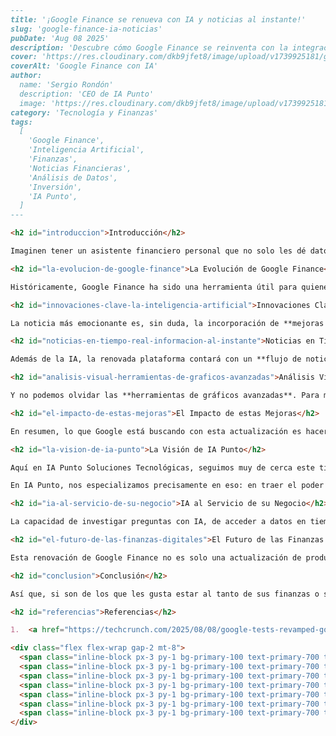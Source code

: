 ```markdown
---
title: '¡Google Finance se renueva con IA y noticias al instante!'
slug: 'google-finance-ia-noticias'
pubDate: 'Aug 08 2025'
description: 'Descubre cómo Google Finance se reinventa con la integración de IA para ofrecer análisis financieros instantáneos, noticias en tiempo real y herramientas de gráficos avanzadas, empoderando a los usuarios para tomar decisiones informadas.'
cover: 'https://res.cloudinary.com/dkb9jfet8/image/upload/v1739925181/google-finance-ia.jpg'
coverAlt: 'Google Finance con IA'
author:
  name: 'Sergio Rondón'
  description: 'CEO de IA Punto'
  image: 'https://res.cloudinary.com/dkb9jfet8/image/upload/v1739925181/sergio_gdcaeh.png'
category: 'Tecnología y Finanzas'
tags:
  [
    'Google Finance',
    'Inteligencia Artificial',
    'Finanzas',
    'Noticias Financieras',
    'Análisis de Datos',
    'Inversión',
    'IA Punto',
  ]
---

<h2 id="introduccion">Introducción</h2>

Imaginen tener un asistente financiero personal que no solo les dé datos en tiempo real, sino que también les ayude a entenderlos, responda a sus preguntas y les muestre tendencias complejas de forma sencilla. Suena a ciencia ficción, ¿verdad? Pues Google está haciendo que esto sea una realidad más cercana con la renovación de su plataforma Google Finance, que ahora viene cargada con el poder de la Inteligencia Artificial.

<h2 id="la-evolucion-de-google-finance">La Evolución de Google Finance</h2>

Históricamente, Google Finance ha sido una herramienta útil para quienes buscan información bursátil, datos de mercado y noticias financieras. Era ese lugar confiable al que acudíamos para ver cómo iban nuestras acciones o para investigar una empresa antes de invertir. Pero como todo en el mundo de la tecnología, la evolución es constante, y Google ha decidido darle un giro radical, integrando avances que prometen cambiar la forma en que interactuamos con nuestros datos financieros.

<h2 id="innovaciones-clave-la-inteligencia-artificial">Innovaciones Clave: La Inteligencia Artificial</h2>

La noticia más emocionante es, sin duda, la incorporación de **mejoras impulsadas por la Inteligencia Artificial**. Esto significa que ya no solo obtendrán números; ahora podrán formular sus preguntas financieras directamente a una IA. ¿Quieren saber por qué una acción subió o bajó? ¿Necesitan un resumen de las últimas tendencias económicas que afectan un sector específico? La IA estará ahí para ayudarlos a investigar y comprender, democratizando el acceso a análisis que antes requerían un experto o mucho tiempo de investigación manual. Es como tener un analista de datos a su disposición, pero de forma mucho más accesible y rápida. Piensen en el tiempo que ahorrarán y en la claridad que obtendrán al instante, permitiéndoles centrarse en lo que realmente importa.

<h2 id="noticias-en-tiempo-real-informacion-al-instante">Noticias en Tiempo Real: Información al Instante</h2>

Además de la IA, la renovada plataforma contará con un **flujo de noticias en vivo y en tiempo real**. Esto es crucial en el mundo financiero, donde cada segundo cuenta. Imaginen poder acceder a las últimas noticias sobre las empresas que les interesan, las decisiones de los bancos centrales o los eventos económicos globales justo cuando están sucediendo. Esta información al instante permite tomar decisiones más informadas y reaccionar rápidamente a los cambios del mercado, eliminando el retraso que a menudo ocurre con las fuentes de noticias tradicionales. La inmediatez es poder, y en el mundo de las finanzas, puede significar la diferencia entre una oportunidad perdida y un éxito.

<h2 id="analisis-visual-herramientas-de-graficos-avanzadas">Análisis Visual: Herramientas de Gráficos Avanzadas</h2>

Y no podemos olvidar las **herramientas de gráficos avanzadas**. Para muchos, los gráficos son el lenguaje del mercado. Con estas nuevas herramientas, los usuarios podrán visualizar datos de formas mucho más sofisticadas, identificar patrones, comparar el rendimiento de diferentes activos y realizar análisis técnicos más profundos. Esto es un gran salto cualitativo para inversores de todos los niveles, desde el principiante que quiere entender una tendencia básica hasta el experto que necesita datos complejos para su estrategia. La información visual simplifica la comprensión y ayuda a identificar tendencias que de otra manera serían difíciles de percibir solo con números.

<h2 id="el-impacto-de-estas-mejoras">El Impacto de estas Mejoras</h2>

En resumen, lo que Google está buscando con esta actualización es hacer que la información financiera sea más inteligente, más rápida y más visual. El objetivo es claro: empoderar a los usuarios para que tomen mejores decisiones financieras, sin la necesidad de ser expertos en economía o tener que pasar horas descifrando datos. La complejidad se simplifica, y la información se vuelve accionable, poniendo herramientas poderosas al alcance de todos.

<h2 id="la-vision-de-ia-punto">La Visión de IA Punto</h2>

Aquí en IA Punto Soluciones Tecnológicas, seguimos muy de cerca este tipo de innovaciones, porque son un claro ejemplo de cómo la tecnología, y en particular la Inteligencia Artificial, está transformando industrias completas. Ver cómo Google aplica la IA para hacer que un servicio tan específico como el financiero sea más inteligente y accesible, refuerza nuestra visión de que la IA no es solo una moda, sino una herramienta poderosa que puede generar un valor inmenso para cualquier negocio o área de la vida.

En IA Punto, nos especializamos precisamente en eso: en traer el poder de la IA y otras soluciones tecnológicas a la medida de las necesidades de nuestros clientes. Si Google está usando la IA para responder preguntas financieras complejas, imaginen cómo podríamos aplicar principios similares para optimizar sus operaciones, analizar sus propios datos de negocio o incluso mejorar la experiencia de sus clientes. No somos HubSpot ni ninguna otra empresa mencionada en el artículo original, somos IA Punto Soluciones Tecnológicas, y nuestra misión es ayudarles a navegar este emocionante futuro tecnológico, desarrollando soluciones personalizadas que les permitan aprovechar al máximo estas innovaciones.

<h2 id="ia-al-servicio-de-su-negocio">IA al Servicio de su Negocio</h2>

La capacidad de investigar preguntas con IA, de acceder a datos en tiempo real y de visualizar información de forma avanzada no es exclusiva de las grandes plataformas. Con la tecnología adecuada y el enfoque correcto, muchas de estas capacidades pueden ser replicadas y adaptadas para las necesidades específicas de su empresa. Nosotros en IA Punto estamos listos para explorar cómo la IA puede convertirse en su propio asistente personal para los desafíos de su negocio, brindándoles herramientas que antes parecían inalcanzables.

<h2 id="el-futuro-de-las-finanzas-digitales">El Futuro de las Finanzas Digitales</h2>

Esta renovación de Google Finance no es solo una actualización de producto; es un indicio de hacia dónde se dirige el futuro de las herramientas financieras y, de hecho, de muchas otras áreas. La fusión de datos, Inteligencia Artificial y una experiencia de usuario intuitiva es el camino a seguir. Veremos cada vez más herramientas que no solo nos presentan información, sino que nos ayudan a interpretarla, a predecir y a actuar de manera más eficiente, marcando una nueva era en la interacción entre humanos y tecnología.

<h2 id="conclusion">Conclusión</h2>

Así que, si son de los que les gusta estar al tanto de sus finanzas o simplemente sienten curiosidad por cómo la tecnología está cambiando el mundo, les invitamos a estar atentos a estas novedades de Google Finance. Y si alguna vez se preguntan cómo su propia empresa puede beneficiarse de la revolución de la IA y las soluciones tecnológicas avanzadas, recuerden que en IA Punto Soluciones Tecnológicas estamos aquí para ayudarlos a transformar esas ideas en realidad, de la mano de la innovación.

<h2 id="referencias">Referencias</h2>

1.  <a href="https://techcrunch.com/2025/08/08/google-tests-revamped-google-finance-with-ai-upgrades-live-news-feed/" target="_blank" rel="noopener noreferrer">TechCrunch: Google tests revamped Google Finance with AI upgrades, live news feed</a>

<div class="flex flex-wrap gap-2 mt-8">
  <span class="inline-block px-3 py-1 bg-primary-100 text-primary-700 text-xs font-semibold rounded-full shadow-sm">Google Finance</span>
  <span class="inline-block px-3 py-1 bg-primary-100 text-primary-700 text-xs font-semibold rounded-full shadow-sm">Inteligencia Artificial</span>
  <span class="inline-block px-3 py-1 bg-primary-100 text-primary-700 text-xs font-semibold rounded-full shadow-sm">Finanzas</span>
  <span class="inline-block px-3 py-1 bg-primary-100 text-primary-700 text-xs font-semibold rounded-full shadow-sm">Noticias Financieras</span>
  <span class="inline-block px-3 py-1 bg-primary-100 text-primary-700 text-xs font-semibold rounded-full shadow-sm">Análisis de Datos</span>
  <span class="inline-block px-3 py-1 bg-primary-100 text-primary-700 text-xs font-semibold rounded-full shadow-sm">Inversión</span>
  <span class="inline-block px-3 py-1 bg-primary-100 text-primary-700 text-xs font-semibold rounded-full shadow-sm">IA Punto</span>
</div>
```